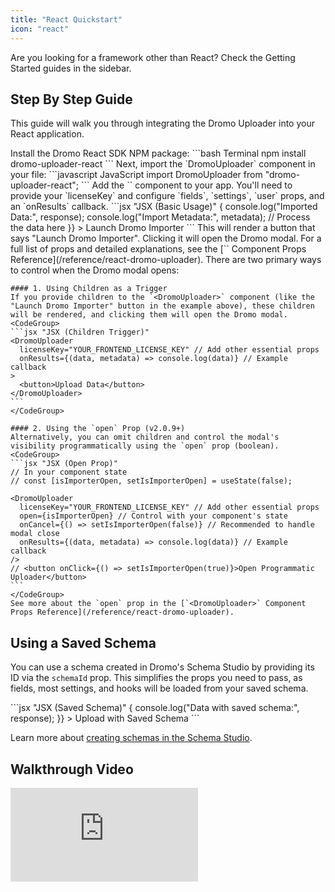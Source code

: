 ```yaml
---
title: "React Quickstart"
icon: "react"
---
```


<Note>
  Are you looking for a framework other than React? Check the Getting Started
  guides in the sidebar.
</Note>

## Step By Step Guide

This guide will walk you through integrating the Dromo Uploader into your React application.

<Steps>
  <Step title="Installation">
    Install the Dromo React SDK NPM package:
    <CodeGroup>
    ```bash Terminal
    npm install dromo-uploader-react
    ```
    </CodeGroup>
    Next, import the `DromoUploader` component in your file:
    <CodeGroup>
    ```javascript JavaScript
    import DromoUploader from "dromo-uploader-react";
    ```
    </CodeGroup>
  </Step>

  <Step title="Basic Usage">
    Add the `<DromoUploader>` component to your app. You'll need to provide your `licenseKey` and configure `fields`, `settings`, `user` props, and an `onResults` callback.
    <CodeGroup>
    ```jsx "JSX (Basic Usage)"
    <DromoUploader
      licenseKey="YOUR_FRONTEND_LICENSE_KEY" // Get this from the Dromo dashboard
      fields={[
        { label: "Name", key: "name" },
        { label: "Email", key: "email_address" },
      ]}
      settings={{
        importIdentifier: "ContactsUpload",
        developmentMode: true,
      }}
      user={{
        id: "user_123",
        name: "Jane Doe",
        email: "jane@example.com",
      }}
      onResults={(response, metadata) => {
        console.log("Imported Data:", response);
        console.log("Import Metadata:", metadata);
        // Process the data here
      }}
    >
      Launch Dromo Importer
    </DromoUploader>
    ```
    </CodeGroup>
    This will render a button that says "Launch Dromo Importer". Clicking it will open the Dromo modal.
    For a full list of props and detailed explanations, see the [`<DromoUploader>` Component Props Reference](/reference/react-dromo-uploader).
  </Step>

  <Step title="Opening the Uploader">
    There are two primary ways to control when the Dromo modal opens:

    #### 1. Using Children as a Trigger
    If you provide children to the `<DromoUploader>` component (like the "Launch Dromo Importer" button in the example above), these children will be rendered, and clicking them will open the Dromo modal.
    <CodeGroup>
    ```jsx "JSX (Children Trigger)"
    <DromoUploader
      licenseKey="YOUR_FRONTEND_LICENSE_KEY" // Add other essential props
      onResults={(data, metadata) => console.log(data)} // Example callback
    >
      <button>Upload Data</button>
    </DromoUploader>
    ```
    </CodeGroup>

    #### 2. Using the `open` Prop (v2.0.9+)
    Alternatively, you can omit children and control the modal's visibility programmatically using the `open` prop (boolean).
    <CodeGroup>
    ```jsx "JSX (Open Prop)"
    // In your component state
    // const [isImporterOpen, setIsImporterOpen] = useState(false);

    <DromoUploader
      licenseKey="YOUR_FRONTEND_LICENSE_KEY" // Add other essential props
      open={isImporterOpen} // Control with your component's state
      onCancel={() => setIsImporterOpen(false)} // Recommended to handle modal close
      onResults={(data, metadata) => console.log(data)} // Example callback
    />
    // <button onClick={() => setIsImporterOpen(true)}>Open Programmatic Uploader</button>
    ```
    </CodeGroup>
    See more about the `open` prop in the [`<DromoUploader>` Component Props Reference](/reference/react-dromo-uploader).

  </Step>
</Steps>

## Using a Saved Schema

You can use a schema created in Dromo's Schema Studio by providing its ID via the `schemaId` prop. This simplifies the props you need to pass, as fields, most settings, and hooks will be loaded from your saved schema.

<CodeGroup>
  ```jsx "JSX (Saved Schema)"
  <DromoUploader
    licenseKey="YOUR_LICENSE_KEY"
    schemaId="YOUR_SCHEMA_ID_FROM_DASHBOARD"
    user={{ id: "user_123" }}
    // Optionally override importIdentifier or developmentMode from saved schema:
    // settings={{ importIdentifier: "OverrideName", developmentMode: false }}
    onResults={(response, metadata) => {
      console.log("Data with saved schema:", response);
    }}
  >
    Upload with Saved Schema
  </DromoUploader>
  ```
</CodeGroup>

Learn more about [creating schemas in the Schema Studio](/guides/schema-builder).

## Walkthrough Video[​](#walkthrough-video "Direct link to Walkthrough video")

<iframe
  className="w-full aspect-video rounded-xl"
  src="https://player.vimeo.com/video/722765552"
  title="Walkthrough video"
  frameBorder="0"
  allow="accelerometer; autoplay; clipboard-write; encrypted-media; gyroscope; picture-in-picture"
  allowFullScreen
/>

Want a more detailed walkthrough? Jeff will escort you step-by-step through the process.
